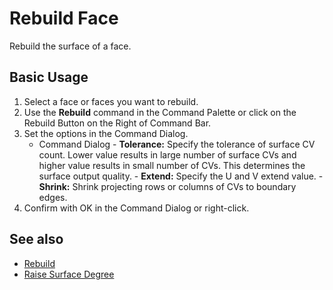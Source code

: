 
# Rebuild Face

<Reference shortcut="" command="Rebuild" button="Right of Command Bar" buttonIcon='button-rebuild' />

Rebuild the surface of a face.

## Basic Usage

1. Select a face or faces you want to rebuild.
2. Use the **Rebuild** command in the Command Palette or click on the Rebuild Button <ButtonIcon type="button-rebuild"/> on the Right of Command Bar.
3. Set the options in the Command Dialog.
    - <Kst>Command Dialog</Kst>
          - **Tolerance:** Specify the tolerance of surface CV count. Lower value results in large number of surface CVs and higher value results in small number of CVs. This determines the surface output quality.
          - **Extend:** Specify the U and V extend value.
          - **Shrink:** Shrink projecting rows or columns of CVs to boundary edges.
5. Confirm with OK in the Command Dialog or right-click.

<VideoPlayer fileName="rebuild-face"/>

## See also
- [Rebuild](rebuild)
- [Raise Surface Degree](raise-surface-degree)